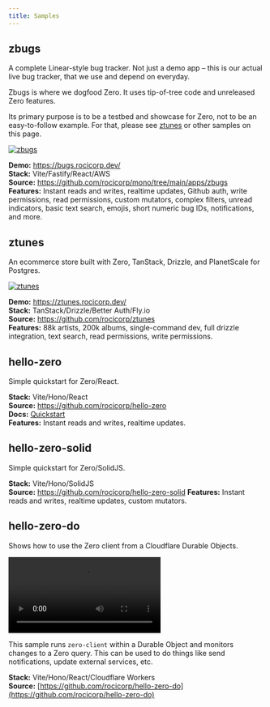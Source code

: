 ```yaml
---
title: Samples
---
```


## zbugs

A complete Linear-style bug tracker. Not just a demo app – this is our actual live bug tracker, that we use and depend on everyday.

<Note type="note">
  Zbugs is where we dogfood Zero. It uses tip-of-tree code and unreleased Zero features.

  Its primary purpose is to be a testbed and showcase for Zero, not to be an easy-to-follow example. For that, please see [ztunes](#ztunes) or other samples on this page.
</Note>

<a href="https://bugs.rocicorp.dev/">
  <img
    src="/images/samples/zbugs.png"
    alt="zbugs"
    style={{border: 'none', padding: 'none'}}
  />
</a>

**Demo:** https://bugs.rocicorp.dev/<br/>
**Stack:** Vite/Fastify/React/AWS<br/>
**Source:** https://github.com/rocicorp/mono/tree/main/apps/zbugs<br/>
**Features:** Instant reads and writes, realtime updates, Github auth, write permissions, read permissions, custom mutators, complex filters, unread indicators, basic text search, emojis, short numeric bug IDs, notifications, and more.

## ztunes

An ecommerce store built with Zero, TanStack, Drizzle, and PlanetScale for Postgres.

<a href="https://ztunes.rocicorp.dev">
  <img
    src="/images/samples/ztunes.png"
    alt="ztunes"
    style={{border: 'none', padding: 'none'}}
  />
</a>

**Demo:** https://ztunes.rocicorp.dev/<br/>
**Stack:** TanStack/Drizzle/Better Auth/Fly.io<br/>
**Source:** https://github.com/rocicorp/ztunes<br/>
**Features:** 88k artists, 200k albums, single-command dev, full drizzle integration, text search, read permissions, write permissions.

## hello-zero

Simple quickstart for Zero/React.

<ImageLightbox src="/images/samples/quickstart.png" alt="Quickstart" />

**Stack:** Vite/Hono/React<br/>
**Source:** https://github.com/rocicorp/hello-zero<br/>
**Docs:** [Quickstart](/docs/quickstart)<br/>
**Features:** Instant reads and writes, realtime updates.

## hello-zero-solid

Simple quickstart for Zero/SolidJS.

<ImageLightbox src="/images/samples/hello-zero-solid.png" alt="Quickstart" />

**Stack:** Vite/Hono/SolidJS<br/>
**Source:** https://github.com/rocicorp/hello-zero-solid
**Features:** Instant reads and writes, realtime updates, custom mutators.

## hello-zero-do

Shows how to use the Zero client from a Cloudflare Durable Objects.

<Video
  src="https://d2nzlypqdo5xbb.cloudfront.net/video/hello-zero-do.mp4"
  alt="hello-zero-do demo"
/>

This sample runs `zero-client` within a Durable Object and monitors changes to a Zero query. This can be used to do things like send notifications, update external services, etc.

**Stack:** Vite/Hono/React/Cloudflare Workers<br/>
**Source:** [https://github.com/rocicorp/hello-zero-do](https://github.com/rocicorp/hello-zero-do)
